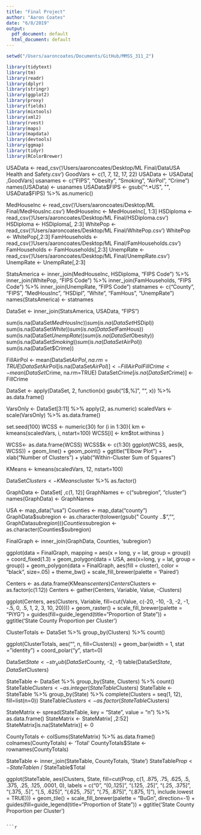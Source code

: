 ```yaml
---
title: "Final Project"
author: "Aaron Coates"
date: "6/8/2019"
output:
  pdf_document: default
  html_document: default
---
```


```r
setwd("/Users/aaroncoates/Documents/GitHub/MMSS_311_2")

library(tidytext)
library(tm)
library(readr)
library(dplyr)
library(stringr)
library(ggplot2)
library(proxy)
library(fields)
library(mixtools)
library(xml2)
library(rvest)
library(maps)
library(mapdata)
library(devtools)
library(ggmap)
library(tidyr)
library(RColorBrewer)
```

USAData <- read_csv('/Users/aaroncoates/Desktop/ML Final/DataUSA Health and Safety.csv')
GoodVars <- c(1, 7, 12, 17, 22)
USAData <- USAData[ ,GoodVars]
usanames <- c("FIPS", "Obesity", "Smoking", "AirPol", "Crime")
names(USAData) <- usanames
USAData$FIPS <- gsub("^.*US", "", USAData$FIPS) %>%
  as.numeric()

MedHouseInc <- read_csv('/Users/aaroncoates/Desktop/ML Final/MedHousInc.csv')
MedHouseInc <- MedHouseInc[, 1:3]
HSDiploma <- read_csv('/Users/aaroncoates/Desktop/ML Final/HSDiploma.csv')
HSDiploma <- HSDiploma[, 2:3]
WhitePop <- read_csv('/Users/aaroncoates/Desktop/ML Final/WhitePop.csv')
WhitePop <- WhitePop[,2:3]
FamHouseholds <- read_csv('/Users/aaroncoates/Desktop/ML Final/FamHouseholds.csv')
FamHouseholds <- FamHouseholds[,2:3]
UnempRate <- read_csv('/Users/aaroncoates/Desktop/ML Final/UnempRate.csv')
UnempRate <- UnempRate[,2:3]

StatsAmerica <- inner_join(MedHouseInc, HSDiploma, "FIPS Code") %>%
  inner_join(WhitePop, "FIPS Code") %>%
  inner_join(FamHouseholds, "FIPS Code") %>%
  inner_join(UnempRate, "FIPS Code")
statnames <- c("County", "FIPS", "MedHousInc", "HSDipl", "White", "FamHous", "UnempRate")
names(StatsAmerica) <- statnames

DataSet <- inner_join(StatsAmerica, USAData, "FIPS")

sum(is.na(DataSet$MedHousInc))
sum(is.na(DataSet$HSDipl))
sum(is.na(DataSet$White))
sum(is.na(DataSet$FamHous))
sum(is.na(DataSet$UnempRate))
sum(is.na(DataSet$Obesity))
sum(is.na(DataSet$Smoking))
sum(is.na(DataSet$AirPol))
sum(is.na(DataSet$Crime))

FillAirPol <- mean(DataSet$AirPol, na.rm=TRUE)
DataSet$AirPol[is.na(DataSet$AirPol)] <- FillAirPol
FillCrime <- mean(DataSet$Crime, na.rm=TRUE)
DataSet$Crime[is.na(DataSet$Crime)] <- FillCrime

DataSet <- apply(DataSet, 2, function(x) gsub("[$,%]", "", x)) %>%
  as.data.frame()

VarsOnly <- DataSet[3:11] %>%
  apply(2, as.numeric)
scaledVars <- scale(VarsOnly) %>%
  as.data.frame()

set.seed(100)
WCSS <- numeric(30)
for (i in 1:30){
  km <- kmeans(scaledVars, i, nstart=100)
  WCSS[i] <- km$tot.withinss
} 

WCSS<- as.data.frame(WCSS)
WCSS$k <- c(1:30)
ggplot(WCSS, aes(k, WCSS)) + geom_line() + geom_point() + 
  ggtitle("Elbow Plot") + xlab("Number of Clusters") + 
  ylab("Within-Cluster Sum of Squares")

KMeans <- kmeans(scaledVars, 12, nstart=100)

DataSet$Clusters <-KMeans$cluster %>%
  as.factor()


GraphData <- DataSet[ ,c(1, 12)]
GraphNames <- c("subregion", "cluster")
names(GraphData) <- GraphNames

USA <- map_data("usa")
Counties <- map_data("county")
GraphData$subregion <- as.character(tolower(gsub(" County ..$", "", GraphData$subregion)))
Counties$subregion <- as.character(Counties$subregion)

FinalGraph <- inner_join(GraphData, Counties, 'subregion')

ggplot(data = FinalGraph, mapping = aes(x = long, y = lat, group = group)) + 
  coord_fixed(1.3) + geom_polygon(data = USA, aes(x=long, y = lat, group = group)) +
  geom_polygon(data = FinalGraph, aes(fill = cluster), color = "black", size=.05) +
  theme_bw() + scale_fill_brewer(palette = 'Paired')

Centers <- as.data.frame(KMeans$centers)
Centers$Clusters <- as.factor(c(1:12))
Centers <- gather(Centers, Variable, Value, -Clusters)

ggplot(Centers, aes(Clusters, Variable, 
                    fill=cut(Value, c(-20, -10, -3, -2, -1, -.5, 0, .5, 1, 2, 3, 10, 20)))) +
  geom_raster() + scale_fill_brewer(palette = "PiYG") +
  guides(fill=guide_legend(title="Proportion of State")) + ggtitle('State County Proportion per Cluster')

ClusterTotals <- DataSet %>%
  group_by(Clusters) %>%
  count()

ggplot(ClusterTotals, aes("", n, fill=Clusters)) +
    geom_bar(width = 1, stat = "identity") + coord_polar("y", start=0)

DataSet$State <- str_sub(DataSet$County, -2, -1)
table(DataSet$State, DataSet$Clusters)

StateTable <- DataSet %>%
  group_by(State, Clusters) %>%
  count()
StateTable$Clusters <- as.integer(StateTable$Clusters)
StateTable <- StateTable %>%
  group_by(State) %>%
  complete(Clusters = seq(1, 12), fill=list(n=0))
StateTable$Clusters <- as.factor(StateTable$Clusters)

StateMatrix <- spread(StateTable, key = "State", value = "n") %>%
  as.data.frame()
StateMatrix <- StateMatrix[ ,2:52]
StateMatrix[is.na(StateMatrix)] <- 0

CountyTotals <- colSums(StateMatrix) %>%
  as.data.frame()
colnames(CountyTotals) <- 'Total'
CountyTotals$State <- rownames(CountyTotals)

StateTable <- inner_join(StateTable, CountyTotals, 'State')
StateTable$Prop <- StateTable$n / StateTable$Total

ggplot(StateTable, aes(Clusters, State, 
  fill=cut(Prop, c(1, .875, .75, .625, .5, .375, .25, .125, .0001, 0), 
           labels = c("0", "(0,.125]", "(.125, .25]", "(.25, .375]", "(.375, .5]",
                      "(.5, .625]", "(.625, .75]", "(.75, .875]", "(.875, 1]"), include.lowest = TRUE))) +
  geom_tile() + scale_fill_brewer(palette = "BuGn", direction=-1) + 
  guides(fill=guide_legend(title="Proportion of State")) + ggtitle('State County Proportion per Cluster')
```

```r

```

